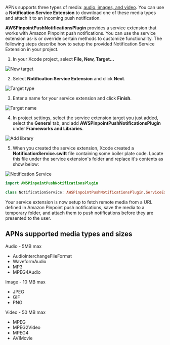 APNs supports three types of media: [audio, images, and video](#apns-supported-media-types-and-sizes). You can use a **Notification Service Extension** to download one of these media types and attach it to an incoming push notification.

**AWSPinpointPushNotificationsPlugin** provides a service extension that works with Amazon Pinpoint push notifications. You can use the service extension as-is or override certain methods to customize functionality. The following steps describe how to setup the provided Notification Service Extension in your project.

1. In your Xcode project, select **File, New, Target...**

![New target](/images/push-notifications/service-extension/01_new-target.png)

2. Select **Notification Service Extension** and click **Next**.

![Target type](/images/push-notifications/service-extension/02_target-type.png)

3. Enter a name for your service extension and click **Finish**.

![Target name](/images/push-notifications/service-extension/03_target-name.png)

4. In project settings, select the service extension target you just added, select the **General** tab, and add **AWSPinpointPushNotificationsPlugin** under **Frameworks and Libraries**.

![Add library](/images/push-notifications/service-extension/04_add-library.png)

5. When you created the service extension, Xcode created a **NotificationService.swift** file containing some boiler plate code. Locate this file under the service extension's folder and replace it's contents as show below:

![Notification Service](/images/push-notifications/service-extension/05_notification-service.png)

```swift
import AWSPinpointPushNotificationsPlugin

class NotificationService: AWSPinpointPushNotificationsPlugin.ServiceExtension {}
```

Your service extension is now setup to fetch remote media from a URL defined in Amazon Pinpoint push notifications, save the media to a temporary folder, and attach them to push notifications before they are presented to the user.

## APNs supported media types and sizes

Audio - 5MB max
- AudioInterchangeFileFormat
- WaveformAudio
- MP3
- MPEG4Audio

Image - 10 MB max
- JPEG
- GIF
- PNG

Video - 50 MB max
- MPEG
- MPEG2Video
- MPEG4
- AVIMovie
